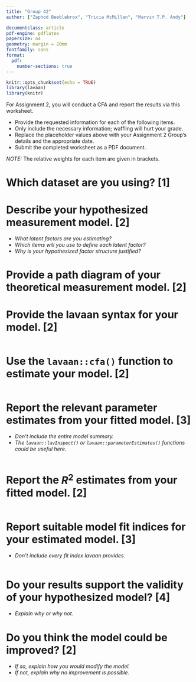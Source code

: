 ```yaml
---
title: "Group 42"
author: ["Zaphod Beeblebrox", "Tricia McMillan", "Marvin T.P. Andy"]

documentclass: article
pdf-engine: pdflatex
papersize: a4
geometry: margin = 20mm
fontfamily: sans
format:
  pdf:
    number-sections: true
---
```


```r
knitr::opts_chunk$set(echo = TRUE)
library(lavaan)
library(knitr)
```

\hrule

\vspace{6pt}

For Assignment 2, you will conduct a CFA and report the results via this
worksheet.

- Provide the requested information for each of the following items.
- Only include the necessary information; waffling will hurt your grade.
- Replace the placeholder values above with your Assignment 2 Group's details
  and the appropriate date.
- Submit the completed worksheet as a PDF document.

*NOTE:* The relative weights for each item are given in brackets.

\vspace{12pt}

\hrule

# Which dataset are you using? [1]

# Describe your hypothesized measurement model. [2]

- *What latent factors are you estimating?*
- *Which items will you use to define each latent factor?*
- *Why is your hypothesized factor structure justified?*

# Provide a path diagram of your theoretical measurement model. [2]

# Provide the lavaan syntax for your model. [2]

```r

```

# Use the `lavaan::cfa()` function to estimate your model. [2]

```r

```

# Report the relevant parameter estimates from your fitted model. [3]

- *Don't include the entire model summary.*
- *The `lavaan::lavInspect()` or `lavaan::parameterEstimates()` functions could
  be useful here.*

```r

```

# Report the $R^2$ estimates from your fitted model. [2]

```r

```

# Report suitable model fit indices for your estimated model. [3]

- *Don't include every fit index lavaan provides.*

```r

```

# Do your results support the validity of your hypothesized model? [4]

- *Explain why or why not.*

# Do you think the model could be improved? [2]

- *If so, explain how you would modify the model.*
- *If not, explain why no improvement is possible.*

\vspace{12pt}

\hrule
